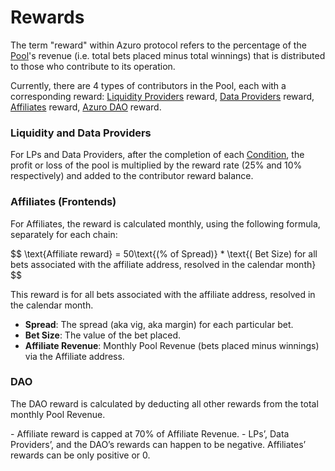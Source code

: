 
# Rewards


The term "reward" within Azuro protocol refers to the percentage of the [Pool](/concepts/protocol/pools)'s revenue (i.e. total bets placed minus total winnings) that is distributed to those who contribute to its operation.

Currently, there are 4 types of contributors in the Pool, each with a corresponding reward: [Liquidity Providers](/contracts/lp) reward, [Data Providers](/concepts/basic/data-providers) reward, [Affiliates](/concepts/basic/affiliates) reward, [Azuro DAO](/concepts/azuro-dao/overview) reward.

### Liquidity and Data Providers

For LPs and Data Providers, after the completion of each [Condition](/concepts/protocol/conditions), the profit or loss of the pool is multiplied by the reward rate (25% and 10% respectively) and added to the contributor reward balance.

### Affiliates (Frontends)

For Affiliates, the reward is calculated monthly, using the following formula, separately for each chain:

<Formula>
$$
  \text{Affiliate reward} = 50\text{(% of Spread)} * \text{( Bet Size) for all bets associated with the affiliate address, resolved in the calendar month}
$$
</Formula>

This reward is for all bets associated with the affiliate address, resolved in the calendar month.

- **Spread**: The spread (aka vig, aka margin) for each particular bet.
- **Bet Size**: The value of the bet placed.
- **Affiliate Revenue**: Monthly Pool Revenue (bets placed minus winnings) via the Affiliate address.

### DAO

The DAO reward is calculated by deducting all other rewards from the total monthly Pool Revenue.

<Callout type="info">
- Affiliate reward is capped at 70% of Affiliate Revenue.
- LPs’, Data Providers’, and the DAO’s rewards can happen to be negative. 
Affiliates’ rewards can be only positive or 0.
</Callout>